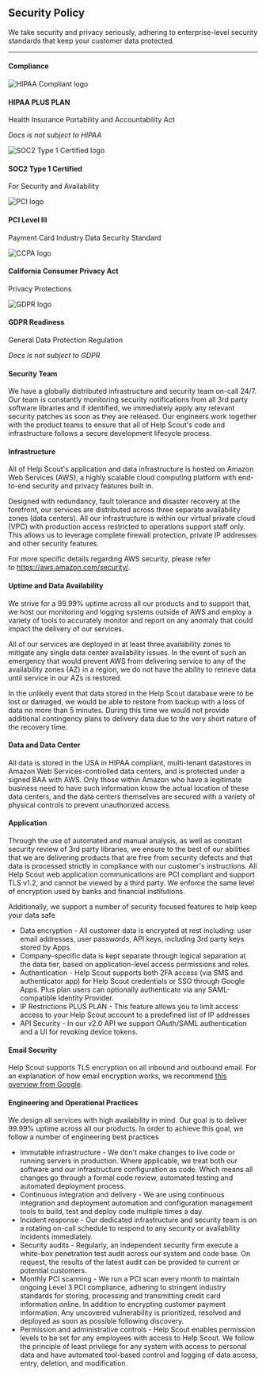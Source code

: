 Security Policy
---------------

We take security and privacy seriously, adhering to enterprise-level security standards that keep your customer data protected.

* * * * *

#### Compliance

![HIPAA Compliant logo](https://hs-marketing.imgix.net/images/uploads/CompanyPage--hipaa-logo.png?auto=compress,format&fit=scale&dpr=2)

#### HIPAA PLUS PLAN

Health Insurance Portability and Accountability Act

*Docs is not subject to HIPAA*

![SOC2 Type 1 Certified logo](https://www.helpscout.com/images/uploads/CompanyPage--security-aicpa-soc2-type1.svg)

#### SOC2 Type 1 Certified

For Security and Availability

![PCI logo](https://hs-marketing.imgix.net/images/uploads/CompanyPage--pci-logo.png?auto=compress,format&fit=scale&dpr=2)

#### PCI Level III

Payment Card Industry Data Security Standard

![CCPA logo](https://hs-marketing.imgix.net/images/uploads/CompanyPage--ccpa.png?auto=compress,format&fit=scale&dpr=2)

#### California Consumer Privacy Act

Privacy Protections

![GDPR logo](https://hs-marketing.imgix.net/images/uploads/CompanyPage--gdpr-logo.png?auto=compress,format&fit=scale&dpr=2)

#### GDPR Readiness

General Data Protection Regulation

*Docs is not subject to GDPR*

#### Security Team

We have a globally distributed infrastructure and security team on-call 24/7. Our team is constantly monitoring security notifications from all 3rd party software libraries and if identified, we immediately apply any relevant security patches as soon as they are released. Our engineers work together with the product teams to ensure that all of Help Scout's code and infrastructure follows a secure development lifecycle process.

#### Infrastructure

All of Help Scout's application and data infrastructure is hosted on Amazon Web Services (AWS), a highly scalable cloud computing platform with end-to-end security and privacy features built in.

Designed with redundancy, fault tolerance and disaster recovery at the forefront, our services are distributed across three separate availability zones (data centers). All our infrastructure is within our virtual private cloud (VPC) with production access restricted to operations support staff only. This allows us to leverage complete firewall protection, private IP addresses and other security features.

For more specific details regarding AWS security, please refer to [](https://aws.amazon.com/security/)<https://aws.amazon.com/security/>.

#### Uptime and Data Availability

We strive for a 99.99% uptime across all our products and to support that, we host our monitoring and logging systems outside of AWS and employ a variety of tools to accurately monitor and report on any anomaly that could impact the delivery of our services.

All of our services are deployed in at least three availability zones to mitigate any single data center availability issues. In the event of such an emergency that would prevent AWS from delivering service to any of the availability zones (AZ) in a region, we do not have the ability to retrieve data until service in our AZs is restored.

In the unlikely event that data stored in the Help Scout database were to be lost or damaged, we would be able to restore from backup with a loss of data no more than 5 minutes. During this time we would not provide additional contingency plans to delivery data due to the very short nature of the recovery time.

#### Data and Data Center

All data is stored in the USA in HIPAA compliant, multi-tenant datastores in Amazon Web Services-controlled data centers, and is protected under a signed BAA with AWS. Only those within Amazon who have a legitimate business need to have such information know the actual location of these data centers, and the data centers themselves are secured with a variety of physical controls to prevent unauthorized access.

#### Application

Through the use of automated and manual analysis, as well as constant security review of 3rd party libraries, we ensure to the best of our abilities that we are delivering products that are free from security defects and that data is processed strictly in compliance with our customer's instructions. All Help Scout web application communications are PCI compliant and support TLS v1.2, and cannot be viewed by a third party. We enforce the same level of encryption used by banks and financial institutions.

Additionally, we support a number of security focused features to help keep your data safe

-   Data encryption - All customer data is encrypted at rest including: user email addresses, user passwords, API keys, including 3rd party keys stored by Apps.
-   Company-specific data is kept separate through logical separation at the data tier, based on application-level access permissions and roles.
-   Authentication - Help Scout supports both 2FA access (via SMS and authenticator app) for Help Scout credentials or SSO through Google Apps. Plus plan users can optionally authenticate via any SAML-compatible Identity Provider.
-   IP Restrictions PLUS PLAN - This feature allows you to limit access access to your Help Scout account to a predefined list of IP addresses
-   API Security - In our v2.0 API we support OAuth/SAML authentication and a UI for revoking device tokens.

#### Email Security

Help Scout supports TLS encryption on all inbound and outbound email. For an explanation of how email encryption works, we recommend [this overview from Google](https://support.google.com/transparencyreport/answer/7381230).

#### Engineering and Operational Practices

We design all services with high availability in mind. Our goal is to deliver 99.99% uptime across all our products. In order to achieve this goal, we follow a number of engineering best practices

-   Immutable infrastructure - We don't make changes to live code or running servers in production. Where applicable, we treat both our software and our infrastructure configuration as code. Which means all changes go through a formal code review, automated testing and automated deployment process.
-   Continuous integration and delivery - We are using continuous integration and deployment automation and configuration management tools to build, test and deploy code multiple times a day.
-   Incident response - Our dedicated infrastructure and security team is on a rotating on-call schedule to respond to any security or availability incidents immediately.
-   Security audits - Regularly, an independent security firm execute a white-box penetration test audit across our system and code base. On request, the results of the latest audit can be provided to current or potential customers.
-   Monthly PCI scanning - We run a PCI scan every month to maintain ongoing Level 3 PCI compliance, adhering to stringent industry standards for storing, processing and transmitting credit card information online. In addition to encrypting customer payment information. Any uncovered vulnerability is prioritized, resolved and deployed as soon as possible following discovery.
-   Permission and administrative controls - Help Scout enables permission levels to be set for any employees with access to Help Scout. We follow the principle of least privilege for any system with access to personal data and have automated tool-based control and logging of data access, entry, deletion, and modification.
